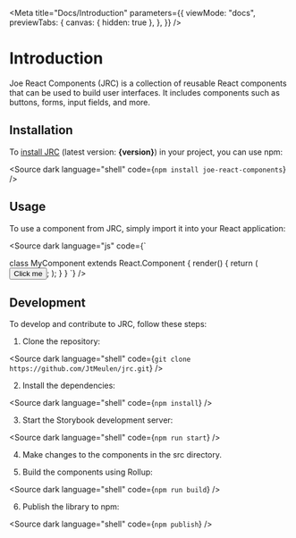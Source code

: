 
<Meta
  title="Docs/Introduction"
  parameters={{
    viewMode: "docs",
    previewTabs: {
      canvas: { hidden: true },
    },
  }}
/>

# Introduction

Joe React Components (JRC) is a collection of reusable React components that can be used to build user interfaces. It includes components such as buttons, forms, input fields, and more.

## Installation

To [install JRC](https://www.npmjs.com/package/joe-react-components) (latest version: <strong>{version}</strong>) in your project, you can use npm:

<Source
  dark
  language="shell"
  code={`npm install joe-react-components`}
/>

## Usage

To use a component from JRC, simply import it into your React application:

<Source
  dark
  language="js"
  code={`

class MyComponent extends React.Component {
  render() {
    return (
      <Button onClick={this.handleClick}>Click me</Button>;
    );
  }
}
  `}
/>

## Development

To develop and contribute to JRC, follow these steps:

1. Clone the repository:

<Source
  dark
  language="shell"
  code={`git clone https://github.com/JtMeulen/jrc.git`}
/>

2. Install the dependencies:

<Source
  dark
  language="shell"
  code={`npm install`}
/>

3. Start the Storybook development server:

<Source
  dark
  language="shell"
  code={`npm run start`}
/>

4. Make changes to the components in the src directory.

5. Build the components using Rollup:

<Source
  dark
  language="shell"
  code={`npm run build`}
/>

6. Publish the library to npm:

<Source
  dark
  language="shell"
  code={`npm publish`}
/>
